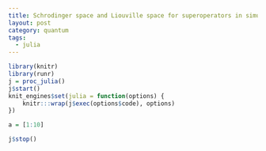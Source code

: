 ```yaml
---
title: Schrodinger space and Liouville space for superoperators in simulating quantum dynamics
layout: post
category: quantum
tags:
  - julia
---
```


```r
library(knitr)
library(runr)
j = proc_julia()
j$start()
knit_engines$set(julia = function(options) {
    knitr:::wrap(j$exec(options$code), options)
})
```


```r
a = [1:10]
```

```r
j$stop()
```

